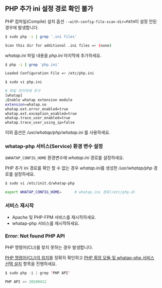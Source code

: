## PHP 추가 ini 설정 경로 확인 불가

PHP 컴파일(Compile) 설치 옵션 `--with-config-file-scan-dir=PATH`이 설정 안된 경우에 발생합니다.

```bash
$ sudo php -i | grep '.ini files'

Scan this dir for additional .ini files => (none)
```

*whatap.ini* 파일 내용을 *php.ini* 마지막에 추가하세요.

```bash
$ php -i | grep 'php.ini'

Loaded Configuration File => /etc/php.ini

$ sudo vi php.ini

# 파일 마지막에 추가
[whatap]
;Enable whatap extension module
extension=whatap.so
whatap.ext.error_enabled=true
whatap.ext.exception_enabled=true
whatap.trace_user_enabled=true
whatap.trace_user_using_ip=false
```

이외 옵션은 */usr/whatap/php/whatap.ini* 를 사용하세요.

### whatap-php 서비스(Service) 환경 변수 설정

`$WHATAP_CONFIG_HOME` 환경변수에 *whatap.ini* 경로를 설정하세요.

PHP 추가 ini 경로를 확인 할 수 없는 경우 *whatap.ini*를 생성한 */usr/whatap/php* 경로를 설정하세요.

```bash
$ sudo vi /etc/init.d/whatap-php

export WHATAP_CONFIG_HOME=      # whatap.ini 경로(/etc/php.d)
```

### 서비스 재시작
* Apache 및 PHP-FPM 서비스를 재시작하세요. 
* whatap-php 서비스를 재시작하세요.

### Error: Not found PHP API

<!-- 문제 해결 페이지의 수동 설정? -->
<!-- 명령어 경로 확인 후 확장 모듈과 서비스 선택 설치가 진행되는 순서가 필요한지?-->

PHP 명령어(CLI)를 찾지 못하는 경우 발생합니다. 

[PHP 명령어(CLI)의 위치](#php-명령어cli-경로-확인)를 정확히 확인하고 [PHP 확장 모듈 및 whatap-php 서비스 선택 설치](#php-확장-모듈-및-whatap-php-서비스-수동-설정) 항목을 진행하세요.
<!--
* [PHP 명령어(CLI)의 위치](#php-명령어cli-경로-확인)를 정확히 확인하세요.
* [PHP 확장 모듈 및 whatap-php 서비스 선택 설치](#php-확장-모듈-및-whatap-php-서비스-수동-설정) 항목을 진행하세요.
-->

```java title='PHP API 버전 정보 확인'
$ sudo php -i | grep 'PHP API'

PHP API => 20100412
```